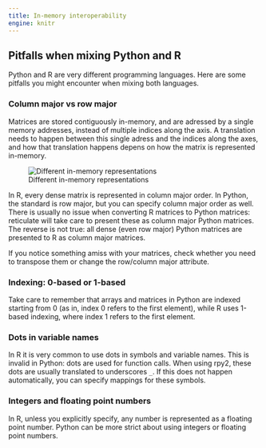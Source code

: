 ```yaml
---
title: In-memory interoperability
engine: knitr
---
```


## Pitfalls when mixing Python and R
Python and R are very different programming languages. Here are some pitfalls you might encounter when mixing both languages.

### Column major vs row major
Matrices are stored contiguously in-memory, and are adressed by a single memory addresses, instead of multiple indices along the axis. A translation needs to happen between this single adress and the indices along the axes, and how that translation happens depens on how the matrix is represented in-memory.

![Different in-memory representations](images/inmemorymatrix.png){#fig-imm-matrix}

In R, every dense matrix is represented in column major order. In Python, the standard is row major, but you can specify column major order as well.
There is usually no issue when converting R matrices to Python matrices: reticulate will take care to present these as column major Python matrices. The reverse is not true: all dense (even row major) Python matrices are presented to R as column major matrices. 

If you notice something amiss with your matrices, check whether you need to transpose them or change the row/column major attribute.

### Indexing: 0-based or 1-based
Take care to remember that arrays and matrices in Python are indexed starting from 0 (as in, index 0 refers to the first element), while R uses 1-based indexing, where index 1 refers to the first element.

### Dots in variable names
In R it is very common to use dots in symbols and variable names. This is invalid in Python: dots are used for function calls.
When using rpy2, these dots are usually translated to underscores `_`. If this does not happen automatically, you can specify mappings for these symbols.

### Integers and floating point numbers
In R, unless you explicitly specify, any number is represented as a floating point number.
Python can be more strict about using integers or floating point numbers.
